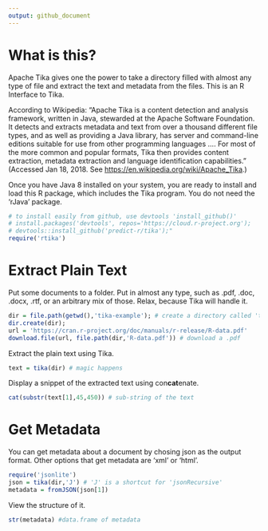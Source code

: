```yaml
---
output: github_document
---
```

# What is this?
Apache Tika gives one the power to take a directory filled with almost any type of file and extract the text and metadata from the files. This is an R Interface to Tika.

According to Wikipedia: "Apache Tika is a content detection and analysis framework, written in Java, stewarded at the Apache Software Foundation. It detects and extracts metadata and text from over a thousand different file types, and as well as providing a Java library, has server and command-line editions suitable for use from other programming languages .... For most of the more common and popular formats, Tika then provides content extraction, metadata extraction and language identification capabilities." (Accessed Jan 18, 2018. See <https://en.wikipedia.org/wiki/Apache_Tika>.)

Once you have Java 8 installed on your system, you are ready to install and load this R package, which includes the Tika program. You do not need the 'rJava' package.

```r
# to install easily from github, use devtools 'install_github()'
# install.packages('devtools', repos='https://cloud.r-project.org'); 
# devtools::install_github('predict-r/tika');"
require('rtika')
```



# Extract Plain Text
Put some documents to a folder. Put in almost any type, such as .pdf, .doc, .docx, .rtf, or an arbitrary mix of those. Relax, because Tika will handle it.
```r
dir = file.path(getwd(),'tika-example'); # create a directory called 'tika-example' in R's working directory
dir.create(dir); 
url = 'https://cran.r-project.org/doc/manuals/r-release/R-data.pdf'
download.file(url, file.path(dir,'R-data.pdf')) # download a .pdf 

```

Extract the plain text using Tika.
```r
text = tika(dir) # magic happens

```
Display a snippet of the extracted text using con**cat**enate.  
```r
cat(substr(text[1],45,450)) # sub-string of the text

```
# Get Metadata
You can get metadata about a document by chosing json as the output format.  Other options that get metadata are 'xml' or 'html'. 
```r
require('jsonlite')
json = tika(dir,'J') # 'J' is a shortcut for 'jsonRecursive'
metadata = fromJSON(json[1])
```
View the structure of it.
```r
str(metadata) #data.frame of metadata
```

